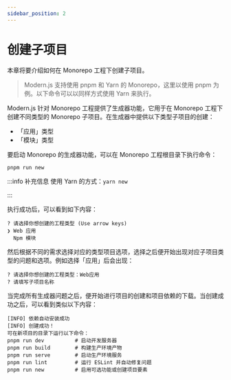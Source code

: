 ```yaml
---
sidebar_position: 2
---
```


# 创建子项目

本章将要介绍如何在 Monorepo 工程下创建子项目。

> Modern.js 支持使用 pnpm 和 Yarn 的 Monorepo，这里以使用 pnpm 为例。以下命令可以以同样方式使用 Yarn 来执行。

Modern.js 针对 Monorepo 工程提供了生成器功能，它用于在 Monorepo 工程下创建不同类型的 Monorepo 子项目。在生成器中提供以下类型子项目的创建：

- 「应用」类型
- 「模块」类型

要启动 Monorepo 的生成器功能，可以在 Monorepo 工程根目录下执行命令：

```
pnpm run new
```

:::info 补充信息
使用 Yarn 的方式：`yarn new`

:::

执行成功后，可以看到如下内容：

```
? 请选择你想创建的工程类型 (Use arrow keys)
❯ Web 应用
  Npm 模块
```

然后根据不同的需求选择对应的类型项目选项，选择之后便开始出现对应子项目类型的问题和选项。例如选择「应用」后会出现：

```
? 请选择你想创建的工程类型：Web应用
? 请填写子项目名称
```

当完成所有生成器问题之后，便开始进行项目的创建和项目依赖的下载。当创建成功之后，可以看到类似以下内容：

```
[INFO] 依赖自动安装成功
[INFO] 创建成功！
可在新项目的目录下运行以下命令：
pnpm run dev          # 启动开发服务器
pnpm run build        # 构建生产环境产物
pnpm run serve        # 启动生产环境服务
pnpm run lint         # 运行 ESLint 并自动修复问题
pnpm run new          # 启用可选功能或创建项目要素
```
